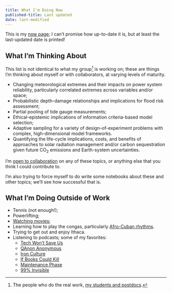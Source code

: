 ```yaml
---
title: What I'm Doing Now
published-title: Last updated
date: last-modified
---
```


This is my [now page](https://nownownow.com/about); I can't promise how up-to-date it is, but at least the last-updated date is printed!

## What I'm Thinking About

This list is not identical to what my group^[The people who do the real work, [my students and postdocs](https://viveks.bee.cornell.edu/people/index.html).] is working on; these are things I'm thinking about myself or with collaborators, at varying levels of maturity.

- Changing meteorological extremes and their impacts on power system reliability, particularly correlated extremes across variables and/or space;
- Probabilistic depth-damage relationships and implications for flood risk assessment;
- Partial pooling of tide gauge measurements;
- Ethical-epistemic implications of information criteria-based model selection;
- Adaptive sampling for a variety of design-of-experiment problems with complex, high-dimensional model frameworks.
- Quantifying the life-cycle implications, costs, and benefits of approaches to solar radiation management and/or carbon sequestration given future CO<sub>2</sub> emissions and Earth-system uncertainties.

I'm [open to collaboration](../contact/index.qmd) on any of these topics, or anything else that you think I could contribute to.

I'm also trying to force myself to do write some notebooks about these and other topics; we'll see how successful that is.

## What I'm Doing Outside of Work

- Tennis (not enough!);
- Powerlifting;
- [Watching movies](https://www.cinemapolis.org/now-showing);
- Learning how to play the congas, particularly [Afro-Cuban rhythms](https://salsaithaca.com/2024/08/afro-cuban-percussion/).
- Trying to get out and enjoy Ithaca.
- Listening to podcasts; some of my favorites:
  - [Tech Won't Save Us](https://techwontsave.us/)
  - [QAnon Anonymous](https://www.qanonanonymous.com/)
  - [Iron Culture](https://ironculture.libsyn.com/)
  - [If Books Could Kill](https://www.ifbookspod.com/)
  - [Maintenance Phase](https://www.maintenancephase.com/)
  - [99% Invisible](https://99percentinvisible.org/)